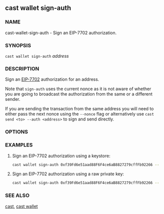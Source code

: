 
## cast wallet sign-auth

### NAME

cast-wallet-sign-auth - Sign an EIP-7702 authorization.

### SYNOPSIS

`cast wallet sign-auth` _address_

### DESCRIPTION

Sign an [EIP-7702](https://github.com/ethereum/EIPs/blob/master/EIPS/eip-7702.md) authorization for an address.

Note that `sign-auth` uses the current nonce as it is not aware of whether you are going to broadcast the authorization from the same or a different sender.

If you are sending the transaction from the same address you will need to either pass the next nonce using the `--nonce` flag or alternatively use `cast send <to> --auth <address>` to sign and send directly.

### OPTIONS

<WalletOptionsRaw />
<WalletOptionsKeystore />
<WalletOptionsHardware />
<CommonOptions />

### EXAMPLES

1. Sign an EIP-7702 authorization using a keystore:

   ```sh
   cast wallet sign-auth 0xf39Fd6e51aad88F6F4ce6aB8827279cffFb92266 --keystore keystore.json --interactive
   ```

2. Sign an EIP-7702 authorization using a raw private key:
   ```sh
   cast wallet sign-auth 0xf39Fd6e51aad88F6F4ce6aB8827279cffFb92266 --private-key $PRIV_KEY
   ```

### SEE ALSO

[cast](/cast/reference/overview), [cast wallet](/cast/reference/cast-wallet.mdx)
